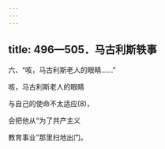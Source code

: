 ```yaml
---
---
---
```

title: 496—505．马古利斯轶事
---




六、“咳，马古利斯老人的眼睛……”


咳，马古利斯老人的眼睛

与自己的使命不太适应(8)，

会把他从“为了共产主义

教育事业”那里扫地出门。
